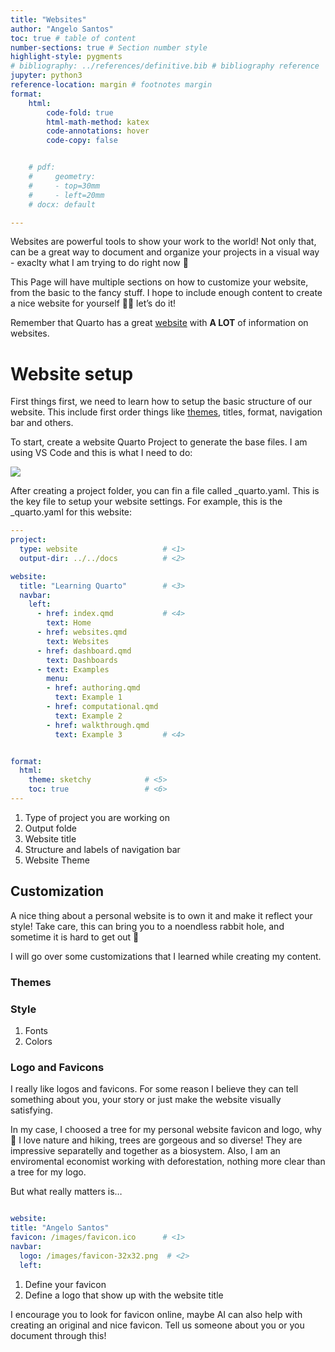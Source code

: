 ```yaml
---
title: "Websites"
author: "Angelo Santos"
toc: true # table of content
number-sections: true # Section number style
highlight-style: pygments
# bibliography: ../references/definitive.bib # bibliography reference
jupyter: python3 
reference-location: margin # footnotes margin
format: 
    html:
        code-fold: true
        html-math-method: katex
        code-annotations: hover
        code-copy: false


    # pdf:
    #     geometry: 
    #     - top=30mm
    #     - left=20mm
    # docx: default

---
```


Websites are powerful tools to show your work to the world! Not only that, can be a great way to document and organize your projects in a visual way - exaclty what I am trying to do right now 😬

This Page will have multiple sections on how to customize your website, from the basic to the fancy stuff. I hope to include enough content to create a nice website for yourself 🤙🏽 let's do it!

::: {.callout-warning icon="👀"}

Remember that Quarto has a great [website](https://quarto.org/docs/websites/) with **A LOT** of information on websites.

:::

# Website setup

First things first, we need to learn how to setup the basic structure of our website. This include first order things like [themes](https://quarto.org/docs/output-formats/html-themes.html), titles, format, navigation bar and others.

To start, create a website Quarto Project to generate the base files. I am using VS Code and this is what I need to do: 

![](/gifs/create_website_vs.png)

After creating a project folder, you can fin a file called _quarto.yaml. This is the key file to setup your website settings. For example, this is the _quarto.yaml for this website:

``` yaml
---
project:
  type: website                   # <1>
  output-dir: ../../docs          # <2>

website:
  title: "Learning Quarto"        # <3>
  navbar:
    left:
      - href: index.qmd           # <4>
        text: Home                
      - href: websites.qmd
        text: Websites
      - href: dashboard.qmd
        text: Dashboards
      - text: Examples
        menu: 
        - href: authoring.qmd
          text: Example 1
        - href: computational.qmd
          text: Example 2
        - href: walkthrough.qmd
          text: Example 3         # <4>


format:     
  html:
    theme: sketchy            # <5>
    toc: true                 # <6>
---
```
1. Type of project you are working on
2. Output folde
3. Website title
4. Structure and labels of navigation bar 
5. Website Theme

## Customization

A nice thing about a personal website is to own it and make it reflect your style! Take care, this can bring you to a noendless rabbit hole, and sometime it is hard to get out 🫠

I will go over some customizations that I learned while creating my content. 

### Themes
### Style

  1. Fonts
  2. Colors

### Logo and Favicons

  I really like logos and favicons. For some reason I believe they can tell something about you, your story or just make the website visually satisfying. 
  
  In my case, I choosed a tree for my personal website favicon and logo, why 🤔  I love nature and hiking, trees are gorgeous and so diverse! They are impressive separatelly and together as a biosystem. Also, I am an enviromental economist working with deforestation, nothing more clear than a tree for my logo.

  But what really matters is...

  ``` yaml

website:
  title: "Angelo Santos"
  favicon: /images/favicon.ico      # <1>
  navbar:
    logo: /images/favicon-32x32.png  # <2>
    left:
  
  ```
  1. Define your favicon
  2. Define a logo that show up with the website title

I encourage you to look for favicon online, maybe AI can also help with creating an original and nice favicon. Tell us someone about you or you document through this! 